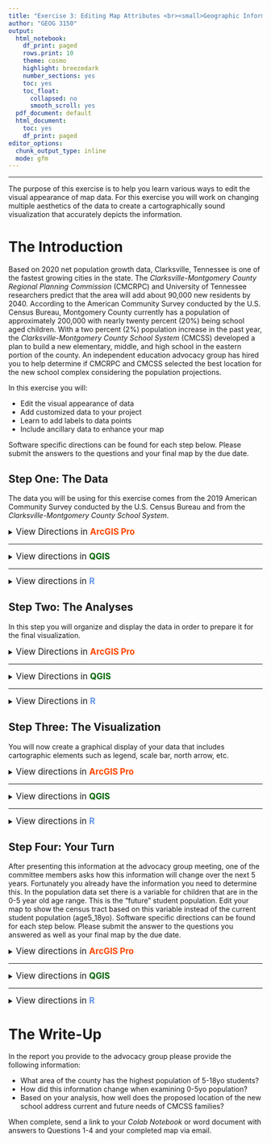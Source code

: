 ```yaml
---
title: "Exercise 3: Editing Map Attributes <br><small>Geographic Information Systems 1 Lab</small></br>"
author: "GEOG 3150"
output:
  html_notebook:
    df_print: paged
    rows.print: 10
    theme: cosmo
    highlight: breezedark
    number_sections: yes
    toc: yes
    toc_float:
      collapsed: no
      smooth_scroll: yes
  pdf_document: default
  html_document:
    toc: yes
    df_print: paged
editor_options:
  chunk_output_type: inline
  mode: gfm
---
```


```{=html}
<style type="text/css">

h1.title {
  font-size: 40px;
  font-family: "Times New Roman", Times, serif;
  color: DarkBlue;
  text-align: center;
}
h4.author { /* Header 4 - and the author and data headers use this too  */
  font-size: 20px;
  font-family: "Times New Roman", Times, serif;
  color: DarkBlue;
  text-align: center;
}

.zoom {
  transform-origin: 40% 50% 0;
  transition: transform .2s;
  margin: 0 auto;
}
.zoom img{
	width:auto;
	height:auto;	
}
.zoom:hover {
  transform: scale(2);
}

th, td {padding: 5px;}

</style>
```
<hr></hr>

The purpose of this exercise is to help you learn various ways to edit the visual appearance of map data. For this exercise you will work on changing multiple aesthetics of the data to create a cartographically sound visualization that accurately depicts the information.

# The Introduction

Based on 2020 net population growth data, Clarksville, Tennessee is one of the fastest growing cities in the state. The _Clarksville-Montgomery County Regional Planning Commission_ (CMCRPC) and University of Tennessee researchers predict that the area will add about 90,000 new residents by 2040. According to the American Community Survey conducted by the U.S. Census Bureau, Montgomery County currently has a population of approximately 200,000 with nearly twenty percent (20%) being school aged children. With a two percent (2%) population increase in the past year, the _Clarksville-Montgomery County School System_ (CMCSS) developed a plan to build a new elementary, middle, and high school in the eastern portion of the county. An independent education advocacy group has hired you to help determine if CMCRPC and CMCSS selected the best location for the new school complex considering the population projections.

In this exercise you will:

-   Edit the visual appearance of data 
-   Add customized data to your project
-   Learn to add labels to data points
-   Include ancillary data to enhance your map

Software specific directions can be found for each step below. Please submit the answers to the questions and your final map by the due date.

## Step One: The Data

The data you will be using for this exercise comes from the 2019 American Community Survey conducted by the U.S. Census Bureau and from the _Clarksville-Montgomery County School System_. 

<details>
<summary><big>View Directions in <b> [ArcGIS Pro]{style="color:#ff4500"} </b></big></summary>

As with the [previous exercise](https://chrismgentry.github.io/GIS1-Exercise-2/), you will begin by launching [ArcGIS Pro]{style="color:#ff4500"} from the start menu or desktop shortcut. On the initial splash screen select **Map** from _New > Blank Templates_ in the middle section of the screen. On the next screen, provide a name for your new project, and set the location to folder on the computer where you are storing all of your GIS1 exercises. 

<p align="center"><img src= "Images/arcgis-create-new-project.jpg" alt="Project name and location" width="520" height="175"></p>

This will save and open a new project with the _World Topographic Map_&nbsp; and _World Hillshade_&nbsp; in the Table of Contents.

In order to complete this exercise you will need to download the **[Census Track](https://github.com/chrismgentry/GIS1-Exercise-3/raw/main/Data/Shapefiles/census_tracts.zip)** and **[CMCSS Schools](https://github.com/chrismgentry/GIS1-Exercise-3/raw/main/Data/Shapefiles/cmcss_schools.zip)** zip files and extract them in your project folder. You can use those links or navigate to the [Exercise 3 GitHub Page](https://github.com/chrismgentry/GIS1-Exercise-3) and click on _Data > Shapefiles_ and click on each zip file to find the download button for the dataset. Once <u>downloaded and extracted</u>, these files should be available to your project.

On the _Map_&nbsp; tab, click the **Add Data** button <img src= "Images/arcgis-add-data.jpg" alt="Add Data Button" width="20" height="20"> and navigate to your project folder containing your data and add the _census_tracts_&nbsp; and _cmcss_school_&nbsp; shapefiles to your view. Your screen should look similar to this:

<p align="center"><div class="zoom"><img src= "Images/arcgis-ex3-data.jpg" alt="Ex3 Datasets" style="width:100%"></div></p>

If you have questions about this step you can always refer back to [Exercise 2, Step One](https://chrismgentry.github.io/GIS1-Exercise-2/#11_Step_One:_The_Data) for more detail.

<b><big>Question No. 1</big></b><br>
Using the attribute table for _cmcss_schools_&nbsp; answer the question below:
<blockquote>
How many elementary schools are in Montgomery County and how are they identified differently from middle and high schools in the attribute table?
</blockquote>

</details>
<hr></hr>

<details>
<summary><big>View directions in <b> [QGIS]{style="color: #006400"} </b></big></summary>

As with the [previous exercise](https://chrismgentry.github.io/GIS1-Exercise-2/), you will begin by launching [QGIS Pro]{style="color:#006400"} from the start menu, launchpad, or desktop shortcut. On the initial splash screen select **New Empty Project** from _Templates_ in the middle section of the screen.

<p align="center"><img src= "Images/qgis-new-project.jpg" alt="New Empty Project" width="494" height="140"></p>

In order to complete this exercise you will need to download the **[Census Track](https://github.com/chrismgentry/GIS1-Exercise-3/raw/main/Data/Shapefiles/census_tracts.zip)** and **[CMCSS Schools](https://github.com/chrismgentry/GIS1-Exercise-3/raw/main/Data/Shapefiles/cmcss_schools.zip)** zip files and extract them in your exercise folder. You can use those links or navigate to the [Exercise 3 GitHub Page](https://github.com/chrismgentry/GIS1-Exercise-3) and click on _Data > Shapefiles_ and click on each zip file to find the download button for the dataset. Once <u>downloaded and extracted</u>, these files should be available to your exercise.

In the Browser window on the left, navigate to the folder where you saved and unzipped the exercise data folder. Once you locate the folder in the browser, you can select the **montco_tracts.shp** and **cmcss_schools** files and click-and-drag them to the map canvas. Your screen should look similar to this:

<p align="center"><div class="zoom"><img src= "Images/qgis-ex3-data.png" alt="Ex3 Datasets" style="width:100%"></div></p>

If you have questions about this step you can always refer back to [Exercise 2, Step One](https://chrismgentry.github.io/GIS1-Exercise-2/#11_Step_One:_The_Data) for more detail.

<b><big>Question No. 1</big></b>
Using the attribute table for _cmcss_schools_&nbsp; answer the question below:
<blockquote>
How many elementary schools are in Montgomery County and how are they identified differently from middle and high schools in the attribute table?
</blockquote>

</details>
<hr></hr>

<details><summary><big>View directions in <b> [R]{style="color: #6495ED"} </b></span></big></summary>
Recall from the previous laboratory that you will begin by opening the appropriate **Colab notebook** for each exercise. In order to maintain consistency across labs, each repository will contain a new notebook with a constant nomenclature: 

- Each **GitHub repository** will be named _GIS1-Exercise-_(followed by the exercise number)
- Each **Colab notebook** will be named _GIS1_EX_\_(followed by the exercise number)

Each notebook can be found in the corresponding _GitHub repository_, and following the directions in the introduction for [Exercise 2](https://chrismgentry.github.io/GIS1-Exercise-2/), can be opened by inserting **tocolab** immediately after _github_ in the web address. So the URL for this exercise would read:<br>

```
https://githubtocolab.com/chrismgentry/GIS1-Exercise-3/blob/main/GIS1_EX3.ipynb
```

You can copy/paste the link above or navigate to the file in the [Exercise 3 Repository](https://github.com/chrismgentry/GIS1-Exercise-3), click on the link for _GIS1_EX3.ipynb_, and add **tocolab** to the URL. In future labs you can simply change the repository and notebook numbers to match the exercise number to directly open each. Remember to save a copy of the notebook in your Google Drive. If you have any questions or need reminders of how to work in the **Google Colaboratory Environment** click [here](https://colab.research.google.com/notebooks/intro.ipynb) or refer back to the information provided in [Exercise 2 Notebook](https://githubtocolab.com/chrismgentry/GIS1-Exercise-2/blob/main/GIS1_EX2.ipynb). 

Similar to Exercise 2, you will use the ```tidyverse```, ```maps```, and ```ggsn``` packages to complete the exercise. In addition to these packages, you will also need the ```tigris``` package. This will provide direct access to _Topologically Integrated Geographic Encoding and Referencing_ (TIGER) data from the U.S. Census Bureau within R. Information on the package can be found at the following [link](https://cran.r-project.org/web/packages/tigris/index.html).

```r
#install.packages('tidyverse')
#install.packages('maps')
#install.packages('ggsn')
#install.packages('tigris')
library('tidyverse')
library('maps')
library('ggsn')
library('tigris')
```

With the appropriate packages installed and loaded to your environment, you can now use the ```tigris``` package to obtain census tract data for Montgomery County. For this you will use the ```tracts()``` function and first identify the state (by abbreviation) and the county name. Remember to use the **<-** operator to make an object from the data.

```r
montco_tracts <- tracts("TN", county = "Montgomery")
```

Examining the dataset you will see information regarding the state and county codes as well as other information regarding the polygons geometry. There is also a variable for _NAME_&nbsp; that details the census tract identification you will use in an upcoming step to add population information. Because this dataset is created using a specific object type called **simple features** you will need to add the polygons to ```ggplot2``` using the function ```geom_sf()``` instead of the ```geom_polygon()``` function we used in the previous exercise. To create a simple visualization of the data you will use:

```r
ggplot(data = montco_tracts) + geom_sf()
```

<b><big>Question No. 1</big></b>
<blockquote>
If you were interested in obtaining information for the census tracts around Nashville, how would you alter the code above?
</blockquote>

</details>

## Step Two: The Analyses

In this step you will organize and display the data in order to prepare it for the final visualization.

<details>
<summary><big>View Directions in <b> [ArcGIS Pro]{style="color:#ff4500"} </b></big></summary>

Before you can analyze the relationship between student population and the proposed new school, you need to create a marker for where the school will be located. To do this you will click the **Go To XY** button on the _Map_&nbsp; tab. This will open a new menu at the bottom of the screen where you can input longitude and latitude values.

<p align="center"><img src= "Images/arcgis-go-to-xy.png" alt="XY button and menu" width="450" height="142"></p>

In the new menu, type the longitude and latitude values in the boxes provided and click the _Mark Location_&nbsp; button <img src= "Images/arcgis-push-pin.jpg" alt="Marker Button" width="20" height="20"> to add a marker. The longitude and latitude values are:

```Longitude = -87.1950  Latitude = 36.5680```

If you right-click on the new _Graphics Layer_&nbsp; and select properties, you can go to the _General_&nbsp; tab and change the name to "New School". To change the style or look of the marker, be sure to have the **New School** element selected in the _Table of Contents_&nbsp;, on the new _Graphics Tab_&nbsp; use the select tool <img src= "Images/arcgis-select-tool.jpg" alt="Select Tool" width="20" height="20"> to select the marker and use the options within the **Symbology** portion of the tab to alter the symbol, fill color, outline stroke, etc.

<p align="center"><div class="zoom"><img src= "Images/arcgis-new-school.jpg" alt="New School Marker" style="width:100%"></div></p>

Finally, similar to the steps in [Exercise 2, Step 2](https://chrismgentry.github.io/GIS1-Exercise-2/#12_Step_Two:_The_Analysis), you need to use graduate color to symbolize the various tracts by the **pop_5_18yo** population data. To do that you will use the symbology button <img src= "Images/arcgis-symbology-button.jpg" alt="Symbology Button" width="25" height="25"> to gain access to the graduated color menu. Be sure to have **montoco_tracts** selected in the _Table of Contents_&nbsp; and click on the _Appearance_&nbsp Tab in the Feature Layer Menu. Click on the option for "Graduate Color" from the drop-down menu.

In the resulting Symbology window, select the following options:

- Primary Symbology = Graduated Colors
- Field = pop_5_18yo
- Normalization = \<None>
- Method = Defined Interval
- Interval Size = 500
- Classes = 5
- Color Scheme = Viridis

<p align="center"><img src= "Images/arcgis-graduated-colors.jpg" alt="Graduated Color Options" width="236" height="417"></p>

You can now close the symbology window and view the results.

<p align="center"><div class="zoom"><img src= "Images/arcgis-5-18yo.jpg" alt="Visualization of 5-18yo per tract" style="width:100%"></div></p>

<b><big>Question No. 2</big></b>
<blockquote>
By using the attribute table, which tracts (NAME column) have the largest number of males and females in the dataset?
</blockquote>

</details>
<hr></hr>

<details>
<summary><big>View Directions in <b> [QGIS]{style="color:#006400"} </b></big></summary>

Before you can analyze the relationship between student population and the proposed new school, you need to create a marker for where the school will be located. To do this you will go to **Layer > Create Layer > New Temporary Scratch Layer** on the menu bar. This will open a new menu where you will create a temporary point named New School.

<p align="center"><div class="zoom"><img src= "Images/qgis-new-scratch-layer.png" alt="New Scratch Layer" style="width:100%"></div></p>

With the new scratch layer added, be sure the layer is selected in the _Layers Section_, and turn editing on by using the Toggle Editing <img src= "Images/qgis-toggle-editing.jpg" alt="Toggle Editing" width = "20" height = "20"> button. With editing on, the use the **Add Point Feature** button <img src= "Images/qgis-add-point-feature-button.png" alt="Add Point Feature" width = "20" height = "20"> and click on the map to create a point. Because we are going to edit the longitude and latitude it does not matter where you place the point. With the point added, click the **Vertex Tool** button <img src= "Images/qgis-vertex-tool.jpg" alt="Toggle Editing" width = "20" height = "20"> button and double-click on the point you made.

<p align="center"><div class="zoom"><img src= "Images/qgis-vertex-editor.png" alt="Vertex Editor" style="width:100%"></div></p>

This will open the vertex editor options and allow you to edit the longitude and latitude coordinates of the point.

```Longitude = -87.1950  Latitude = 36.5680```

In the editor change the values to the longitude and latitude listed above. This will adjust the point and place it in the appropriate location.

<p align="center"><img src= "Images/qgis-vertex-editor-xy.jpg" alt="Vertex Editor Options" width = "344" height = "240"></p>

With the point moved, you can now use the symbology properties to change the new school point to make it unique from the current schools.

Finally, similar to the steps in [Exercise 2, Step 2](https://chrismgentry.github.io/GIS1-Exercise-2/#12_Step_Two:_The_Analysis), you need to use graduate color to symbolize the various tracts by the **pop_5_18yo** population data. In the right-click/control-click menu for **montoco_tracts** click properties and navigate to the symbology tab. In the resulting Symbology window, select the following options:

- Graduated
- Value = pop_5_18yo
- Color Ramp = Viridis
- Mode = Pretty Breaks
- Classes = 5

<p align="center"><img src= "Images/qgis-montco-tracts-symbology.jpg" alt="Vertex Editor Options" width = "500" height = "460"></p>

You can now close the symbology window and view the results.

<p align="center"><div class="zoom"><img src= "Images/qgis-5-18yo.png" alt="Visualization of 5-18yo per tract" style="width:100%"></div></p>

<b><big>Question No. 2</big></b>
<blockquote>
By using the attribute table, which tracts (NAME column) have the largest number of males and females in the dataset?
</blockquote>

</details>
<hr></hr>

<details>
<summary><big>View Directions in <b> [R]{style="color:#6495ED"} </b></big></summary>

Now that you have polygons for the census tracts in Montgomery County, you will need to merge the population information. Similar to [Exercise 1, Step 1](https://chrismgentry.github.io/GIS1-Exercise-2/#12_Step_Two:_The_Analysis), you can use the ```read.csv()``` function to obtain the population dataset. However, there is one alteration to the code you will make for this exercise. One of the variables in this dataset titled "**Tract**" needs to match that of "**NAME**" in the census data. In the census dataset it is set to _character_ (meaning text) and in the population data it is set to _double_ (a type of numeric data). In order to make them match, you can add ```colClasses=c(Tract="character")``` to the ```read.csv()``` function to change the variable on import. The script would look like this:

```r
population <- read.csv('https://raw.githubusercontent.com/chrismgentry/GIS1-Exercise-3/main/Data/mont_co_pop.csv', colClasses=c(Tract="character"))
head(population)
```

Notice in the table generated with the ```head()``` function the variable now has _\<chr>_&nbsp; listed as its class. This is a useful addition for future scripts as you can generally identify any variable and change its class prior to importing the data.

Using the same process as in [Exercise 2, Step 2](https://chrismgentry.github.io/GIS1-Exercise-2/#12_Step_Two:_The_Analysis), you will use the ```merge()``` function to combined the **montco_tracts** and **population** datasets. When merging the datasets you need to identify which datasets (x and y) and which common variable (by.x and by.y) will be used for the merge.

```r
tract_pop <- merge(x = montco_tracts, y = population, by.x = "NAME", by.y = "Tract", all = TRUE)
```

Using the ```str()``` or ```head()``` function you can view the structure of the new dataset. Familiarize yourself with the different variables for future analyses. More information on the ```merge()``` function can be found by Googling [merge() function r](https://www.rdocumentation.org/packages/base/versions/3.6.2/topics/merge). You can now use ```ggplot``` to visualize the data based on a variable such as **total_pop** (total population).

```r
ggplot() + geom_sf(data = tract_pop, aes(fill = total_pop))
```

Before you can analyze whether or not the new school is being built in the appropriate location, you need to add the information for the current school as well as the proposed school location.

Like adding the _population data_ earlier in this section, use the **<-** operator to create an object and the ```read.csv()``` function with the following link to connect to the current school dataset:

```
https://raw.githubusercontent.com/chrismgentry/GIS1-Exercise-3/main/Data/county_schools.csv
```

Unlike the previous step, there is no need to alter the dataset using ```colClasses```. Use ```head()``` to view the variables. Finally, you need to create a new data point for the new school. For this you will create a data frame that includes variables for longitude, latitude, and name.

<blockquote>
A data frame is a table or a two-dimensional array-like structure in which each column contains values of one variable and each row contains one set of values from each column.
</blockquote>

To create the data frame you will use the following script:

```r
new_school <- data.frame(x  = -87.19495519624655, y = 36.56793328339189, name = "New School")
```

In this script ```data.frame()``` is the function and ```x``` = the longitude, ```y``` = the latitude, and ```name``` = is the variable for the name. Use ```head()``` to view the data frame.

<b><big>Question No. 2</big></b><br>
Just as **\<-** can be used to create an object, **\$** can be used after an object to examine a specific variable within the dataset. For example ```summary(tract_pop$total_pop)``` can be used to summarize the total population variable.
<blockquote>
Using the example above, replace the variable and answer the following question: What is the maximum number of males and females in the dataset?
</blockquote>

</details>

## Step Three: The Visualization

You will now create a graphical display of your data that includes cartographic elements such as legend, scale bar, north arrow, etc.

<details><summary><big>View directions in <b> [ArcGIS Pro]{style="color:#ff4500"} </b></span></big></summary>

Following the same directions in [Exercise 2, Step 3](https://chrismgentry.github.io/GIS1-Exercise-2/#13_Step_Three:_The_Visualization) you will now create a map of this data. Remember, to complete your visualization you will need to add: the data, title, legend, north arrow, scale bar, and your name and date. Because all of the information for adding these elements is detailed in the **[previous exercise](https://chrismgentry.github.io/GIS1-Exercise-2/#13_Step_Three:_The_Visualization)**, this exercise will not walk through adding them step-by-step. 

From the _Insert Tab_&nbsp; click the **New Layout** button <img src= "Images/arcgis-layout-button.png" alt="Layout Button" width="20" height="20"> and select _ANSI - Landscape, Letter 8.5" x 11"_&nbsp; to set up the page.

<p align="center"><div class="zoom"><img src= "Images/arcgis-ex3-layout.jpg" alt="New Layout" style="width:100%"></div></p>

As you are working to create your final visualization, to edit, move or adjust each individual element of your map you must have it selected in the table of contents. When adding text elements, it might help to rename each of the text elements to be able to correctly identify them.

<p align="center"><div class="zoom"><img src= "Images/arcgis-ex3-map.jpg" alt="Map" style="width:100%"></div></p>

You should use your own style and creative ideas to personalize your map. The images used in the exercise are examples of how different elements can be displayed.

<big><b>Question No. 3</b></big>
<blockquote>
What is the relationship between the location of the new school and the population of children within the census tracts?
</blockquote>

</details>
<hr></hr>

<details><summary><big>View directions in <b> [QGIS]{style="color:#006400"} </b></span></big></summary>

Following the same directions in [Exercise 2, Step 3](https://chrismgentry.github.io/GIS1-Exercise-2/#13_Step_Three:_The_Visualization) you will now create a map of this data. Remember, to complete your visualization you will need to add: the data, title, legend, north arrow, scale bar, and your name and date. Because all of the information for adding these elements is detailed in the **[previous exercise](https://chrismgentry.github.io/GIS1-Exercise-2/#13_Step_Three:_The_Visualization)**, this exercise will not walk through adding them step-by-step. 

From the menu bar click **Program > New Print Layout**.

<p align="center"><div class="zoom"><img src= "Images/qgis-add-map-box.png" alt="Ex3 Layout" style="width:100%"></div></p>

As you are working to create your final visualization, remember to right-click/control-click on each item to access the properties that will allow you to customize the items. Refer back to the previous exercise (linked above) for more information on each item.

<p align="center"><img src= "Images/qgis-ex3-map.jpg" alt="Ex3 Map" style="width:100%"></p>

You should use your own style and creative ideas to personalize your map. The images used in the exercise are examples of how different elements can be displayed.

<b><big>Question No. 3</big></b>
<blockquote>
What is the relationship between the location of the new school and the population of children within the census tracts?
</blockquote>

</details>
<hr></hr>

<details><summary><big>View directions in <b> [R]{style="color:#6495ED"} </b></span></big></summary>

With these datasets you are now ready to create a map to examine the distribution of school-aged children across the county in relation to the current schools and future school. In Step 1 and 2 of this exercise and [Exercise 2, Step 3](https://chrismgentry.github.io/GIS1-Exercise-2/#13_Step_Three:_The_Visualization) you used ```ggplot2``` to visualize the data. However, because of the difference in data types, in this exercise you used the ```geom_sf()``` function instead of ```geom_polygon()``` like in the last exercise. Building on the previous script, you will now use ```geom_point()``` to add the schools information. Remembering back to the introduction, the goal of this analysis is to help determine if the location for the new school is appropriate based on the needs of the county. This means the _fill_&nbsp; portion of the aesthetics will need to represent the correct variable in the dataset.

Please refer back to [Exercise 2](https://chrismgentry.github.io/GIS1-Exercise-2) if you need a refresher on some of the basics elements of mapping data in ```ggplot2  ```. The construction of this map will be very similar to the previous final map. You will use a combination of ```ggplot2``` to plot the information and ```ggsn``` to add the scale bar and north arrow. In this exercise you are going to add some additional theme information to further customize your map.

To begin you will use a similar script from [Exercise 2, Step 3](https://chrismgentry.github.io/GIS1-Exercise-2/#13_Step_Three:_The_Visualization) substituting the necessary objects, variables, and swapping ```geom_polygon``` for ```geom_sf```:

```r
ggplot() + 
  geom_sf(data = tract_pop, aes(fill = age5_18yo), color = "white") +
  scale_fill_viridis_c(option = "D")
```

In this example, you set the data object to **tract_pop** which was created by merging the census tract and population datasets. In the _aesthetics_&nbsp; (```aes()```), the _fill_&nbsp; is set to the variable **age5_18yo** (a variable indicative of school-aged children). When used within the ```aes()```, _fill_&nbsp; will be used to graphically sort the dataset; in this case by the 5-18yo age bracket. [Exercise 2](https://chrismgentry.github.io/GIS1-Exercise-2) you used the ```scale_fill_viridis_c()``` function to set the color ramp of the data. Refer back to Exercise 2 or Google [scale_fill_viridis_c()](https://ggplot2.tidyverse.org/reference/scale_viridis.html) for more information on the function and its color options. 

With the census tracts added, you need to add the CMCSS school and the new proposed school. This will be accomplished by using the ```geom_point()``` function and identifying the appropriate objects and aesthetics. 

```r
ggplot() + 
  geom_sf(data = tract_pop, aes(fill = age5_18yo), color = "white") +
  scale_fill_viridis_c(option = "D") +
  geom_point(data = schools, aes(x=X, y=Y), size = 3, shape = 21,
             fill = "black", color = "white") +
  geom_point(data = new_school, aes(x=x, y=y,), 
             shape = 8, size = 5, color = "red")
```

When you examined the structure of the **schools** and **new_school** you should have noticed _x_ and _y_ variables in each dataset. This information is used to plot the location of the points in the ```aes()``` portion of each ```geom_point()``` function. Only the information used to identify the axis location (x,y) or modify the geometry (polygon, point, etc.) based on a variable in the dataset should be included within the ```aes()```. Any other modification of the geometry not connected to the dataset should be outside of the ```aes()```. So for this example size, shape, color, and fill are added to customize the points.

- **size =**, this will be a numerical value to indicate the size of the point
- **shape =**, modifies the appearance of the geometry. Each unique shape is identified by a numerical value. More information about the types of shapes that can be used can be found [here](https://ggplot2.tidyverse.org/articles/ggplot2-specs.html).
- **color =**, (outside of ```aes()```) alters the color of the geometry or border. Most any hexadecimal value or color name can be used in R. Regardless of the method used, the values must be enclosed within quotation marks. A list of color options can be found [here](https://en.wikipedia.org/wiki/Web_colors)
- **fill =**, (outside of ```aes()```) like color modifies the appearance of the geometry. When used with a geometry that has a border, fill refers to the geometry and color refers to the border. When attempting to modify a solid object, use color to customize the geometry.

You should feel free to experiment with different size, shape, fill, and color aesthetics to customize your own maps.

Next you need to add the ```scalebar()```, ```north()``` arrow, and name/date of the creator (using ```annotate()```) to the map. Remember that the location of these elements are defined by the gridded location on the map. Because this map is centered on Montgomery County, the range of longitude varies from about -87.10&deg; --- -87.60&deg; West to 36.30&deg; --- 36.65&deg; North. So all of the ```anchor = c()``` values should be within those ranges. 

```r
ggplot() + 
  geom_sf(data = tract_pop, aes(fill = age5_18yo), color = "white") +
  scale_fill_viridis_c(option = "D") +
  geom_point(data = schools, aes(x=X, y=Y), size = 3, shape = 21,
             fill = "black", color = "white") +
  geom_point(data = new_school, aes(x=x, y=y), shape = 8, size = 5,
             color = "red") +
  north(tract_pop, location = "bottomleft", scale = 0.05, symbol = 12, anchor = c(x=-87.15, y=36.31)) + 
  scalebar(tract_pop, dist = 5, dist_unit = "mi", transform = TRUE, model = "WGS84", location = "bottomleft", 
           st.dist = 0.02, st.size = 2, anchor = c(x= -87.65, y= 36.31)) +
  annotate("text", x = -87.22, y = 36.35, label = "Chris Gentry\n August 2021", size = 2)
```

Additional details about the north arrow and scale bar can be found in [Exercise 2](https://chrismgentry.github.io/GIS1-Exercise-2) or by Googling [ggsn package r](https://cran.r-project.org/web/packages/ggsn/ggsn.pdf). Having the longitude and latitude values currently displayed on the map should help you adjust the position of these elements. However, in the final map these are not be necessary, so adding ```theme_void()``` in the next step will remove the grid, gray background, and displayed x,y axes.

To complete the map, you need to add a title, adjust the name of the legend to something more appropriate for the data, and add a label for the _new school_. Similar to the previous exercise you can use ```labs()``` to add ```title=``` information. To add the label to the _new school_ you will use the ```geom_text()``` function. In order to customize the position of the label, ```nudge_y=``` and ```nudge_x=``` values can be added. The _data_ and ```aes()``` scripts will match the information from the ```geom_point()``` with the addition of a **label** option to the ```aes()``` and other customizations. To alter the legend title, a text option needs to be added to the ```scale_fill_viridis_c()``` function.

```r
ggplot() + 
  geom_sf(data = tract_pop, aes(fill = age5_18yo), color = "white") +
  scale_fill_viridis_c(option = "D", "No. of Children") +
  geom_point(data = schools, aes(x=X, y=Y), size = 3, shape = 21,
             fill = "black", color = "white") +
  geom_point(data = new_school, aes(x=x, y=y), shape = 8, size = 5,
             color = "red") +
  north(tract_pop, location = "bottomleft", scale = 0.05, symbol = 12, anchor = c(x=-87.15, y=36.31)) + 
  scalebar(tract_pop, dist = 5, dist_unit = "mi", transform = TRUE,
           model = "WGS84", location = "bottomleft",
           st.dist = 0.02, st.size = 2, anchor = c(x= -87.65, y= 36.31)) +
  annotate("text", x = -87.22, y = 36.35, label = "Chris Gentry\n August 2021", size = 2) +
  labs(title = "School Aged Children per Census Tract and CMCSS Locations") +
  geom_text(data = new_school, aes(x=x,y=y, label = name), nudge_y = 0.025, nudge_x = 0.0, color = "white") +
  theme_void()
```

<b><big>Question No. 3</big></b>
<blockquote>
What is the relationship between the location of the new school and the population of children within the census tracts?
</blockquote>

</details>

## Step Four: Your Turn

After presenting this information at the advocacy group meeting, one of the committee members asks how this information will change over the next 5 years. Fortunately you already have the information you need to determine this. In the population data set there is a variable for children that are in the 0-5 year old age range. This is the "future" student population. Edit your map to show the census tract based on this variable instead of the current student population (age5_18yo). Software specific directions can be found for each step below. Please submit the answer to the questions you answered as well as your final map by the due date.

<details><summary><big>View directions in <b> [ArcGIS Pro]{style="color:#ff4500"} </b></span></big></summary>

In order to answer the question above, you need to examine the attribute table and determine which variable contains the information for children aged 0-5 years old. For your final map, you should be able to keep the majority of your map the same and just alter the field for the graduated color. Be sure to determine what the appropriate interval size should be as the values for children 5-18yo will be different than the number of children between 0-5yo.

<big><b>Question No. 4</b></big>
<blockquote>
How did census tract populations change with the move from 5-18 year old to 0-5 year old?
</blockquote>

</details>
<hr></hr>

<details><summary><big>View directions in <b> [QGIS]{style="color:#006400"} </b></span></big></summary>

In order to answer the question above, you need to examine the attribute table and determine which variable contains the information for children aged 0-5 years old. For your final map, you should be able to keep the majority of your map the same and just alter the field for the graduated color.

<big><b>Question No. 4</b></big>
<blockquote>
How did census tract populations change with the move from 5-18 year old to 0-5 year old?
</blockquote>

</details>
<hr></hr>

<details><summary><big>View directions in <b> [R]{style="color:#6495ED"} </b></span></big></summary>

In order to answer the question you simply need to adjust the fill variable. Remember you can use ```head()``` or ```str``` to view the variables in the dataset. Using the scrip from step you should change the following:

- Polygon fill ```geom_sf(data = tract_pop, aes(fill =))``` to the variable for 0-5 year old children
- Title of the map to reflect the new information

<b><big>Question No. 4</big></b>
<blockquote>
How did census tract populations change with the move from 5-18 year old to 0-5 year old?
</blockquote>

</details>

# The Write-Up

In the report you provide to the advocacy group please provide the following information:

- What area of the county has the highest population of 5-18yo students?
- How did this information change when examining 0-5yo population?
- Based on your analysis, how well does the proposed location of the new school address current and future needs of CMCSS families?

When complete, send a link to your _Colab Notebook_ or word document with answers to Questions 1-4 and your completed map via email.